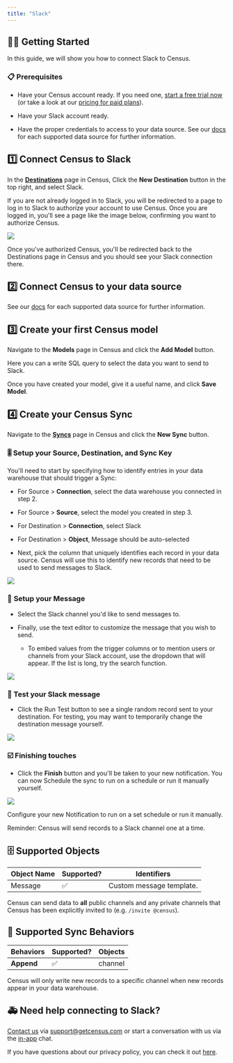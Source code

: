 ```yaml
---
title: "Slack"
---
```


## 🏃‍♀️ Getting Started

‌In this guide, we will show you how to connect Slack to Census.

### 📋 Prerequisites

* Have your Census account ready. If you need one, [start a free trial now](https://app.getcensus.com/) (or take a look at our [pricing for paid plans](https://www.getcensus.com/pricing)).

* Have your Slack account ready.

* Have the proper credentials to access to your data source. See our [docs](https://github.com/sutrolabs/census-docs/blob/main/destinations/broken-reference/README.md) for each supported data source for further information.

## 1️⃣ Connect Census to Slack

In the [**Destinations**](https://app.getcensus.com/destinations) page in Census, Click the **New Destination** button in the top right, and select Slack.

If you are not already logged in to Slack, you will be redirected to a page to log in to Slack to authorize your account to use Census. Once you are logged in, you'll see a page like the image below, confirming you want to authorize Census.

![](/images/destinations/Screen%20Shot%202021-09-13%20at%209.39.16%20AM.png)

Once you've authorized Census, you'll be redirected back to the Destinations page in Census and you should see your Slack connection there.

## 2️⃣ Connect Census to your data source

See our [docs](https://github.com/sutrolabs/census-docs/blob/main/destinations/broken-reference/README.md) for each supported data source for further information.

## 3️⃣ Create your first Census model

Navigate to the **Models** page in Census and click the **Add Model** button.

Here you can a write SQL query to select the data you want to send to Slack.

Once you have created your model, give it a useful name, and click **Save Model**.

## 4️⃣ Create your Census Sync

Navigate to the [**Syncs**](https://app.getcensus.com/syncs) page in Census and click the **New Sync** button.

### 🎚 Setup your Source, Destination, and Sync Key

You'll need to start by specifying how to identify entries in your data warehouse that should trigger a Sync:

* For Source > **Connection**, select the data warehouse you connected in step 2.

* For Source > **Source**, select the model you created in step 3.

* For Destination > **Connection**, select Slack

* For Destination > **Object**, Message should be auto-selected

* Next, pick the column that uniquely identifies each record in your data source. Census will use this to identify new records that need to be used to send messages to Slack.

![](/images/destinations/Screenshot%202023-06-21%20at%202.53.41%20PM.png)

### 💬 **Setup your Message**

* Select the Slack channel you'd like to send messages to.

* Finally, use the text editor to customize the message that you wish to send.  
   * To embed values from the trigger columns or to mention users or channels from your Slack account, use the dropdown that will appear. If the list is long, try the search function.

![](/images/destinations/Screenshot%202023-06-21%20at%202.56.10%20PM.png)

### 🧪 Test your Slack message

* Click the Run Test button to see a single random record sent to your destination. For testing, you may want to temporarily change the destination message yourself.

![](/images/destinations/Screenshot%202023-06-21%20at%203.16.57%20PM.png)

### ☑️ Finishing touches

* Click the **Finish** button and you'll be taken to your new notification. You can now Schedule the sync to run on a schedule or run it manually yourself.

![](/images/destinations/CleanShot%202022-10-11%20at%2011.02.21%402x.png)

Configure your new Notification to run on a set schedule or run it manually.

Reminder: Census will send records to a Slack channel one at a time.

## 🗄️ Supported Objects

| Object Name | Supported? | Identifiers              |
| ----------- | ---------- | ------------------------ |
| Message     | ✅          | Custom message template. |

Census can send data to **all** public channels and any private channels that Census has been explicitly invited to (e.g. `/invite @census`).

## 🔄 Supported Sync Behaviors

| **Behaviors** | **Supported?** | **Objects** |
| ------------- | -------------- | ----------- |
| **Append**    | ✅              | channel     |

Census will only write new records to a specific channel when new records appear in your data warehouse.

## 🚑 Need help connecting to Slack?

[Contact us](mailto:support@getcensus.com) via support@getcensus.com or start a conversation with us via the [in-app](https://app.getcensus.com) chat.

If you have questions about our privacy policy, you can check it out [here](https://www.getcensus.com/legal/privacy-policy).